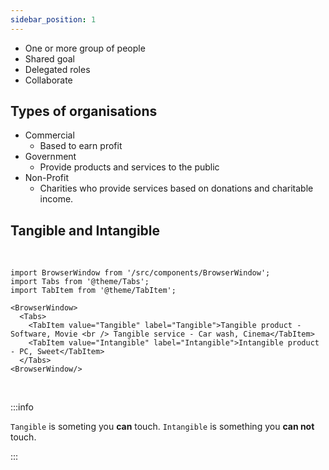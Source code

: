 ```yaml
---
sidebar_position: 1
---
```


- One or more group of people
- Shared goal
- Delegated roles
- Collaborate

## Types of organisations

- Commercial
   - Based to earn profit
-  Government
   - Provide products and services to the public
-  Non-Profit
   - Charities who provide services based on donations and charitable income.


## Tangible and Intangible
​
```mdx-code-block
import BrowserWindow from '/src/components/BrowserWindow';
import Tabs from '@theme/Tabs';
import TabItem from '@theme/TabItem';
```

```mdx-code-block
<BrowserWindow>
  <Tabs>
    <TabItem value="Tangible" label="Tangible">Tangible product - Software, Movie <br /> Tangible service - Car wash, Cinema</TabItem>
    <TabItem value="Intangible" label="Intangible">Intangible product - PC, Sweet</TabItem>
  </Tabs>
<BrowserWindow/>
``` 

<br />

:::info

`Tangible` is someting you **can** touch. `Intangible` is something you **can not** touch. 

:::
